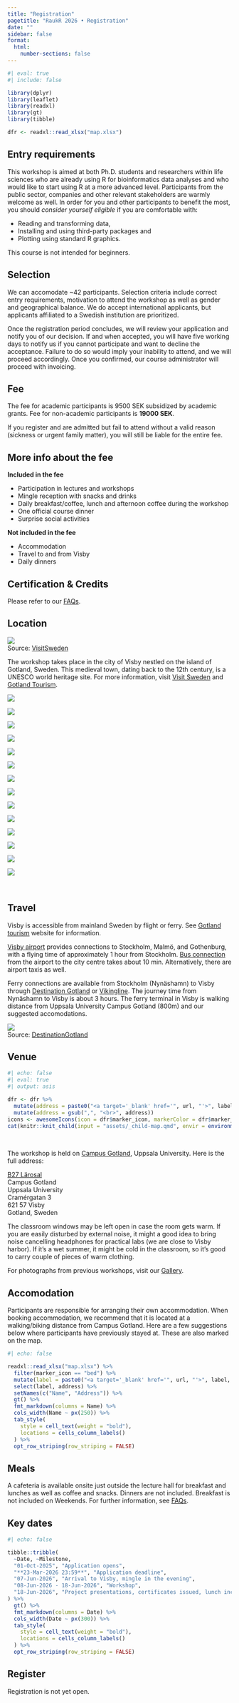 ```yaml
---
title: "Registration"
pagetitle: "RaukR 2026 • Registration"
date: ""
sidebar: false
format:
  html:
    number-sections: false
---
```


```r
#| eval: true
#| include: false

library(dplyr)
library(leaflet)
library(readxl)
library(gt)
library(tibble)

dfr <- readxl::read_xlsx("map.xlsx")
```

## Entry requirements

This workshop is aimed at both Ph.D. students and researchers within life sciences who are already using R for bioinformatics data analyses and who would like to start using R at a more advanced level. Participants from the public sector, companies and other relevant stakeholders are warmly welcome as well. In order for you and other participants to benefit the most, you should *consider yourself eligible* if you are comfortable with:

- Reading and transforming data, 
- Installing and using third-party packages and 
- Plotting using standard R graphics.

::: {.callout-warning}
This course is not intended for beginners.
:::

## Selection

We can accomodate ~42 participants. Selection criteria include correct entry requirements, motivation to attend the workshop as well as gender and geographical balance. We do accept international applicants, but applicants affiliated to a Swedish institution are prioritized.

Once the registration period concludes, we will review your application and notify you of our decision. If and when accepted, you will have [five working days]{.badge} to notify us if you cannot participate and want to decline the acceptance. Failure to do so would imply your inability to attend, and we will proceed accordingly. Once you confirmed, our course administrator will proceed with invoicing.

## Fee

The fee for academic participants is [9500 SEK]{.badge .badge-primary} subsidized by academic grants. Fee for non-academic participants is **19000 SEK**.

::: {.callout-warning}
If you register and are admitted but fail to attend without a valid reason (sickness or urgent family matter), you will still be liable for the entire fee.
:::

::: {.callout-note}

## More info about the fee

**Included in the fee**

- Participation in lectures and workshops
- Mingle reception with snacks and drinks
- Daily breakfast/coffee, lunch and afternoon coffee during the workshop
- One official course dinner
- Surprise social activities

**Not included in the fee**

- Accommodation
- Travel to and from Visby
- Daily dinners

:::

## Certification & Credits

Please refer to our [FAQs](home_faq.html).

## Location

![](assets/images/visby/visby.webp)  
[Source: [VisitSweden](https://visitsweden.com/where-to-go/southern-sweden/gotland/visby/)]{.small}

The workshop takes place in the city of Visby nestled on the island of Gotland, Sweden. This medieval town, dating back to the 12th century, is a UNESCO world heritage site. For more information, visit [Visit Sweden](https://visitsweden.com/where-to-go/southern-sweden/gotland/visby/) and [Gotland Tourism](https://gotland.com/).

::: {.raukr-gallery-parent}
::: {.raukr-gallery-child}
![](assets/images/gotland/a.webp){group="gotland"}
:::
::: {.raukr-gallery-child}
![](assets/images/gotland/b.webp){group="gotland"}
:::
::: {.raukr-gallery-child}
![](assets/images/gotland/c.webp){group="gotland"}
:::
::: {.raukr-gallery-child}
![](assets/images/gotland/d.webp){group="gotland"}
:::
::: {.raukr-gallery-child}
![](assets/images/gotland/f.webp){group="gotland"}
:::
::: {.raukr-gallery-child}
![](assets/images/gotland/g.webp){group="gotland"}
:::
::: {.raukr-gallery-child}
![](assets/images/gotland/h.webp){group="gotland"}
:::
::: {.raukr-gallery-child}
![](assets/images/gotland/i.webp){group="gotland"}
:::
::: {.raukr-gallery-child}
![](assets/images/gotland/j.webp){group="gotland"}
:::
::: {.raukr-gallery-child}
![](assets/images/gotland/k.webp){group="gotland"}
:::
::: {.raukr-gallery-child}
![](assets/images/gotland/l.webp){group="gotland"}
:::
::: {.raukr-gallery-child}
![](assets/images/gotland/m.webp){group="gotland"}
:::
::: {.raukr-gallery-child}
![](assets/images/gotland/n.webp){group="gotland"}
:::
::: {.raukr-gallery-child}
![](assets/images/gotland/o.webp){group="gotland"}
:::
:::

<br>

## Travel

Visby is accessible from mainland Sweden by flight or ferry. See [Gotland tourism](https://gotland.com/resa-hit-runt/) website for information.

[Visby airport](https://www.swedavia.com/visby/) provides connections to Stockholm, Malmö, and Gothenburg, with a flying time of approximately 1 hour from Stockholm. [Bus connection](https://www.swedavia.com/visby/bus/) from the airport to the city centre takes about 10 min. Alternatively, there are airport taxis as well.

Ferry connections are available from Stockholm (Nynäshamn) to Visby through [Destination Gotland](https://www.destinationgotland.se/) or [Vikingline](https://www.vikingline.se). The journey time from Nynäshamn to Visby is about 3 hours. The ferry terminal in Visby is walking distance from Uppsala University Campus Gotland (800m) and our suggested accomodations.

![](assets/images/visby/destination-gotland.webp)  
[Source: [DestinationGotland](https://www.destinationgotland.se/)]{.small}

## Venue

```r
#| echo: false
#| eval: true
#| output: asis

dfr <- dfr %>%
  mutate(address = paste0("<a target='_blank' href='", url, "'>", label, "</a>,", address)) %>%
  mutate(address = gsub(",", "<br>", address))
icons <- awesomeIcons(icon = dfr$marker_icon, markerColor = dfr$marker_colour, iconColor = "#FFFFFF", library = "fa")
cat(knitr::knit_child(input = "assets/_child-map.qmd", envir = environment(), quiet = TRUE))
```

<br>

The workshop is held on [Campus Gotland](http://www.campusgotland.uu.se/), Uppsala University. Here is the full address:

::: {.large}

[B27 Lärosal](https://link.mazemap.com/q9F307rf)  
Campus Gotland  
Uppsala University  
Cramérgatan 3  
621 57 Visby  
Gotland, Sweden  

:::

::: {.callout-note}
The classroom windows may be left open in case the room gets warm. If you are easily disturbed by external noise, it might a good idea to bring noise cancelling headphones for practical labs (we are close to Visby harbor). If it's a wet summer, it might be cold in the classroom, so it's good to carry couple of pieces of warm clothing.
:::

For photographs from previous workshops, visit our [Gallery](home_gallery.html).

## Accomodation

Participants are responsible for arranging their own accommodation. When booking accommodation, we recommend that it is located at a walking/biking distance from Campus Gotland. Here are a few suggestions below where participants have previously stayed at. These are also marked on the map.

::: {.grid}
::: {.g-col-10}

```r
#| echo: false

readxl::read_xlsx("map.xlsx") %>%
  filter(marker_icon == "bed") %>%
  mutate(label = paste0("<a target='_blank' href='", url, "'>", label, "</a>")) %>%
  select(label, address) %>%
  setNames(c("Name", "Address")) %>%
  gt() %>%
  fmt_markdown(columns = Name) %>%
  cols_width(Name ~ px(250)) %>%
  tab_style(
    style = cell_text(weight = "bold"),
    locations = cells_column_labels()
  ) %>%
  opt_row_striping(row_striping = FALSE)
```

:::
:::

## Meals

A cafeteria is available onsite just outside the lecture hall for breakfast and lunches as well as coffee and snacks. Dinners are not included. Breakfast is not included on Weekends. For further information, see [FAQs](home_faq.html).

## Key dates

::: {.grid}
::: {.g-col-10}

```r
#| echo: false

tibble::tribble(
  ~Date, ~Milestone,
  "01-Oct-2025", "Application opens",
  "**23-Mar-2026 23:59**", "Application deadline",
  "07-Jun-2026", "Arrival to Visby, mingle in the evening",
  "08-Jun-2026 - 18-Jun-2026", "Workshop",
  "18-Jun-2026", "Project presentations, certificates issued, lunch included",
) %>%
  gt() %>%
  fmt_markdown(columns = Date) %>%
  cols_width(Date ~ px(300)) %>%
  tab_style(
    style = cell_text(weight = "bold"),
    locations = cells_column_labels()
  ) %>%
  opt_row_striping(row_striping = FALSE)
```

:::
:::

## Register

Registration is not yet open.

<!--
Before proceeding, please ensure you have read all the information on this page as well as our [FAQs](home_faq.html). Click below to access the online registration form.

[[**Registration Form**](https://nbis.typeform.com/to/zZ87A6Tg) {{< fa arrow-up-right-from-square >}}]{.btn .btn-primary .large}
-->
